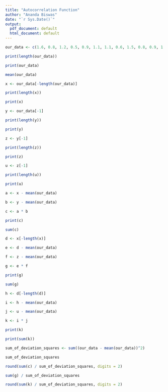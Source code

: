 ```yaml
---
title: "Autocorrelation Function"
author: "Ananda Biswas"
date: "`r Sys.Date()`"
output:
  pdf_document: default
  html_document: default
---
```


```r
our_data <- c(1.6, 0.8, 1.2, 0.5, 0.9, 1.1, 1.1, 0.6, 1.5, 0.8, 0.9, 1.2, 0.5, 1.3, 0.8, 1.2)

print(length(our_data))

print(our_data)

mean(our_data)
```

```r
x <- our_data[-length(our_data)]

print(length(x))

print(x)
```

```r
y <- our_data[-1]

print(length(y))

print(y)
```

```r
z <- y[-1]

print(length(z))

print(z)
```

```r
u <- z[-1]

print(length(u))

print(u)
```


```r
a <- x - mean(our_data)

b <- y - mean(our_data)

c <- a * b

print(c)

sum(c)
```

```r
d <- x[-length(x)]

e <- d - mean(our_data)

f <- z - mean(our_data)

g <- e * f

print(g)

sum(g)
```

```r
h <- d[-length(d)]

i <- h - mean(our_data)

j <- u - mean(our_data)

k <- i * j

print(k)

print(sum(k))
```

```r
sum_of_deviation_squares <- sum((our_data - mean(our_data))^2)

sum_of_deviation_squares
```

```r
round(sum(c) / sum_of_deviation_squares, digits = 2)

sum(g) / sum_of_deviation_squares

round(sum(k) / sum_of_deviation_squares, digits = 2)
```